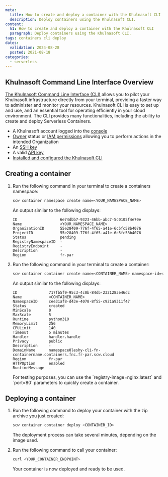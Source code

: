 ```yaml
---
meta:
  title: How to create and deploy a container with the Khulnasoft CLI
  description: Deploy containers using the Khulnasoft CLI.
content:
  h1: How to create and deploy a container with the Khulnasoft CLI
  paragraph: Deploy containers using the Khulnasoft CLI.
tags: containers cli deploy
dates:
  validation: 2024-08-28
  posted: 2021-08-18
categories:
  - serverless
---
```


## Khulnasoft Command Line Interface Overview

[The Khulnasoft Command Line Interface (CLI)](https://github.com/khulnasoft/khulnasoft-cli) allows you to pilot your Khulnasoft infrastructure directly from your terminal, providing a faster way to administer and monitor your resources. Khulnasoft CLI is easy to set up and use, and an essential tool for operating efficiently in your cloud environment. The CLI provides many functionalities, including the ability to create and deploy Serverless Containers.

<Macro id="requirements" />

- A Khulnasoft account logged into the [console](https://console.khulnasoft.com)
- [Owner](/identity-and-access-management/iam/concepts/#owner) status or [IAM permissions](/identity-and-access-management/iam/concepts/#permission) allowing you to perform actions in the intended Organization
- An [SSH key](/identity-and-access-management/organizations-and-projects/how-to/create-ssh-key/)
- A valid [API key](/identity-and-access-management/iam/how-to/create-api-keys/)
- [Installed and configured the Khulnasoft CLI](/developer-tools/khulnasoft-cli/quickstart/)

## Creating a container

1. Run the following command in your terminal to create a containers namespace:

    ```bash
    scw container namespace create name=<YOUR_NAMESPACE_NAME>
    ```

    An output similar to the following displays:

    ```
    ID                   6e74dbb7-9323-46bb-abc7-5c0105f4e70e
    Name                 <YOUR_NAMESPACE_NAME>
    OrganizationID       55e28409-776f-4f65-a41e-6c5fc58b4076
    ProjectID            55e28409-776f-4f65-a41e-6c5fc58b4076
    Status               pending
    RegistryNamespaceID  -
    RegistryEndpoint     -
    Description          -
    Region               fr-par
    ```

2. Run the following command in your terminal to create a container:

    ```bash
    scw container container create name=<CONTAINER_NAME> namespace-id=<NAMESPACE_ID> registry-image=<IMAGE_REGISTRY_URL>
    ```

    An output similar to the following displays:

    ```
    ID              717fb5f9-95c3-4c0b-84db-2321283e46dc
    Name            <CONTAINER_NAME>
    NamespaceID     cee31af8-d43e-4078-8f55-c921a9311f47
    Status          created
    MinScale        0
    MaxScale        5
    Runtime         python310
    MemoryLimit     256
    CPULimit        140
    Timeout         5 minutes
    Handler         handler.handle
    Privacy         public
    Description     -
    DomainName      namespace0leshy-cli-fn-containername.containers.fnc.fr-par.scw.cloud
    Region          fr-par
    HTTPOption      enabled
    RuntimeMessage  -
    ```

    <Message type="note">
      For testing purposes, you can use the `registry-image=nginx:latest` and `port=80` parameters to quickly create a container.
    </Message>

## Deploying a container

1. Run the following command to deploy your container with the zip archive you just created:

    ```bash
    scw container container deploy <CONTAINER_ID>
    ```

    The deployment process can take several minutes, depending on the image used.

2. Run the following command to call your container:

    ```bash
    curl <YOUR_CONTAINER_ENDPOINT>
    ```

    Your container is now deployed and ready to be used.